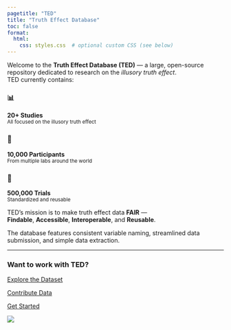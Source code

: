 ---
pagetitle: "TED"
title: "Truth Effect Database"
toc: false
format:
  html:
    css: styles.css  # optional custom CSS (see below)
---

::: {.lead}

Welcome to the **Truth Effect Database (TED)** — a large, open-source repository dedicated to research on the *illusory truth effect*.  
TED currently contains:

<div class="stats-container">
  
::: {.stat-box}
### 📊  
**20+ Studies**  
<small>All focused on the illusory truth effect</small>
:::

::: {.stat-box}
### 👥  
**10,000 Participants**  
<small>From multiple labs around the world</small>
:::

::: {.stat-box}
### 🧪  
**500,000 Trials**  
<small>Standardized and reusable</small>
:::

</div>

TED's mission is to make truth effect data **FAIR** —  
**Findable**, **Accessible**, **Interoperable**, and **Reusable**.

The database features consistent variable naming, streamlined data submission, and simple data extraction.

:::

---

### Want to work with TED?

<div class="d-flex flex-wrap gap-3 my-4">
  [<i class="bi bi-bar-chart-line"></i> Explore the Dataset](explore.qmd){.btn .btn-lg .btn-outline-primary}

  [<i class="bi bi-upload"></i> Contribute Data](contribute.qmd){.btn .btn-lg .btn-outline-success}

  [<i class="bi bi-gear"></i> Get Started](get-started.qmd){.btn .btn-lg .btn-outline-dark}
</div>

![](./img/showcase.svg){.hero}
